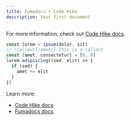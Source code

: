 ```yaml
---
title: Fumadocs + Code Hike
description: Your first document
---
```


For more information, check out [Code Hike docs](https://codehike.org/docs).

```js
const lorem = ipsum(dolor, sit)
// !callout[/amet/] This is a callout
const [amet, consectetur] = [0, 0]
lorem.adipiscing((sed, elit) => {
  if (sed) {
    amet += elit
  }
})
```

Learn more:

- [Code Hike docs](https://codehike.org/docs)
- [Fumadocs docs](https://fumadocs.vercel.app)
